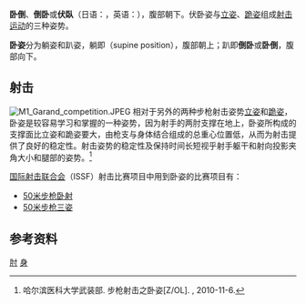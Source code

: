 '''卧倒'''、'''倒卧'''或'''伏臥'''（日语：{{lang|ja|伏臥位}}，英语：{{lang|en|prone position}}），腹部朝下。伏卧姿与[[立姿|立姿]]、[[跪|跪姿]]组成[[射击运动|射击运动]]的三种姿势。

'''卧姿'''分为躺姿和趴姿，躺即{{link-ja|仰卧|仰臥位}}（supine position），腹部朝上；趴即'''倒卧'''或'''卧倒'''，腹部向下。

==射击==
[[Image:M1_Garand_competition.JPEG|right]]
相对于另外的两种步枪射击姿势[[立姿|立姿]]和[[跪|跪姿]]，卧姿是较容易学习和掌握的一种姿势，因为射手的两肘支撑在地上，卧姿所构成的支撑面比立姿和跪姿要大，由枪支与身体结合组成的总重心位置低，从而为射击提供了良好的稳定性。射击姿势的稳定性及保持时间长短视乎射手躯干和射向投影夹角大小和腿部的姿势。<ref>哈尔滨医科大学武装部. 步枪射击之卧姿[Z/OL]. {{cite web |url=http://www.hrbmu.edu.cn/h_zzjg/wzb/wz/ty-sj02.htm |title=存档副本 |accessdate=2010-11-06 |deadurl=yes |archiveurl=https://web.archive.org/web/20060518011834/http://www.hrbmu.edu.cn/h_zzjg/wzb/wz/ty-sj02.htm |archivedate=2006-05-18 }}, 2010-11-6.</ref>

[[国际射击联合会|国际射击联合会]]（ISSF）射击比赛项目中用到卧姿的比赛项目有：
*[[50米步枪卧射|50米步枪卧射]]
*[[50米步枪三姿|50米步枪三姿]]

==参考资料==
{{Reflist}}

[[Category:姿势|肘]]
[[Category:解剖学|身]]